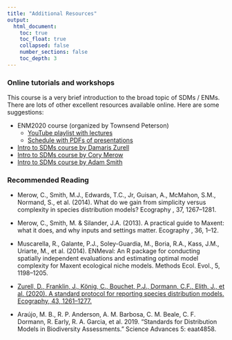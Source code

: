 ```yaml
---
title: "Additional Resources"
output:
  html_document:
    toc: true
    toc_float: true
    collapsed: false
    number_sections: false
    toc_depth: 3
---
```


### **Online tutorials and workshops**

This course is a very brief introduction to the broad topic of SDMs / ENMs. There are lots of other excellent resources available online.  Here are some suggestions:

- ENM2020 course (organized by Townsend Peterson)
  - [YouTube playlist with lectures](https://youtube.com/playlist?list=PLhEJuWmv8Jf67qSdifDvgOk5DOJsNNiam)
  - [Schedule with PDFs of presentations](https://docs.google.com/spreadsheets/d/1RQu1XRKyYfrnFI2V1g677d0sf8tFxC2xUvb96cbP02s/edit?usp=sharing)
- [Intro to SDMs course by Damaris Zurell](https://damariszurell.github.io/SDM-Intro/)
- [Intro to SDMs course by Cory Merow](https://cmerow.github.io/RDataScience/101SDMs.html)
- [Intro to SDMs course by Adam Smith](http://www.earthskysea.org/best-practices-in-species-distribution-modeling-a-workshop-in-r/)

### **Recommended Reading**

- Merow, C., Smith, M.J., Edwards, T.C., Jr, Guisan, A., McMahon, S.M., Normand, S., et al. (2014). What do we gain from simplicity versus complexity in species distribution models? Ecography , 37, 1267–1281.

- Merow, C., Smith, M. & Silander, J.A. (2013). A practical guide to Maxent: what it does, and why inputs and settings matter. Ecography , 36, 1–12.

- Muscarella, R., Galante, P.J., Soley-Guardia, M., Boria, R.A., Kass, J.M., Uriarte, M., et al. (2014). ENMeval: An R package for conducting spatially independent evaluations and estimating optimal model complexity for Maxent ecological niche models. Methods Ecol. Evol., 5, 1198–1205.

- [Zurell, D., Franklin, J., König, C., Bouchet, P.J., Dormann, C.F., Elith, J., et al. (2020). A standard protocol for reporting species distribution models. Ecography, 43, 1261–1277.](pdfs/Zurell_etal_Ecography_2020.pdf)

- Araújo, M. B., R. P. Anderson, A. M. Barbosa, C. M. Beale, C. F. Dormann, R. Early, R. A. Garcia, et al. 2019. “Standards for Distribution Models in Biodiversity Assessments.” Science Advances 5: eaat4858.

